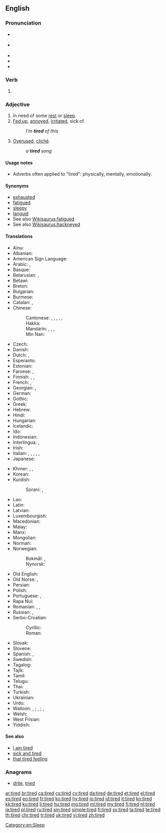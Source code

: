 ==English==
{{wikipedia|dab=tired}}

===Pronunciation===
* {{a|GenAm}} {{IPA|/taɪɚd/|lang=en}}
* {{a|RP}} {{IPA|/taɪəd/|lang=en}}
* {{audio|en-us-tired.ogg|Audio (US)|lang=en}}
* {{audio|En-uk-tired.ogg|Audio (UK)|lang=en}}
* {{rhymes|aɪə(ɹ)d|lang=en}}

===Verb===
{{head|en|verb form}}

# {{en-past of|tire}}

===Adjective===
{{en-adj|more|er}}

# In need of some [[rest]] or [[sleep]].
# [[fed up|Fed up]], [[annoyed]], [[irritated]], sick of.
#: ''I'm '''tired''' of this''
# [[overused|Overused]], [[cliché]].
#: ''a '''tired''' song''

====Usage notes====
* Adverbs often applied to "tired": physically, mentally, emotionally.

====Synonyms====
* [[exhausted]]
* [[fatigued]]
* [[sleepy]]
* [[languid]]
* See also [[Wikisaurus:fatigued]]
* See also [[Wikisaurus:hackneyed]]

====Translations====
{{trans-top|in need of rest or sleep}}
* Ainu: {{t|ain|ヨッテㇰ|tr=yottek}}
* Albanian: {{t+|sq|lodhur|alt=i lodhur}}
* American Sign Language: {{t|ase|BentB@IpsiChest-PalmBack-BentB@IpsiChest-PalmBack BentB@IpsiChest-PalmUp-BentB@IpsiChest-PalmUp}}
* Arabic: {{t|ar|مُتْعَب}}, {{t|ar|تَعْبَان}}
* Basque: {{t|eu|nekatuta}}
* Belarusian: {{t+|be|сто́млены|sc=Cyrl}}, {{t|be|змо́раны|sc=Cyrl}}
* Betawi: {{t|bew|gémpor}}
* Breton: {{t+|br|skuizh}}
* Bulgarian: {{t+|bg|уморен|sc=Cyrl}}
* Burmese: {{t+|my|ငြီးငွေ့|sc=Mymr}}
* Catalan: {{t|ca|cansat|m}}, {{t|ca|cansada|f}}
* Chinese:
*: Cantonese: {{t|yue|攰|sc=Hani}}, {{t|yue|癐|sc=Hani}}, {{t|yue|䠩|tr=gui6|sc=Hani}}, {{t|yue|累|tr=leoi6}}, {{t-check|yue|疲|tr=pei4}}, {{t|yue|疲倦|tr=pei4 gyun6|sc=Hani}}
*: Hakka: {{t|hak|𤸁|tr=khioi|sc=Hani}}
*: Mandarin: {{t+|cmn|累|tr=lèi|sc=Hani}}, {{t+|cmn|疲|tr=pí|sc=Hani}}, {{t+|cmn|疲倦|tr=píjuàn|sc=Hani}}, {{t+|cmn|疲累|tr=pílèi|sc=Hani}}
*: Min Nan: {{t+|nan|忝|tr=thiám|sc=Hans}}
* Czech: {{t+|cs|unavený|m}}
* Danish: {{t+|da|træt}}
* Dutch: {{t+|nl|moe}}, {{t+|nl|vermoeid}}
* Esperanto: {{t+|eo|laca}}
* Estonian: {{t+|et|väsinud}}
* Faroese: {{t|fo|móður}}, {{t|fo|troyttur}}
* Finnish: {{t+|fi|väsynyt}}, {{t+|fi|uupunut}}, {{t|fi|voipunut}}
* French: {{t+|fr|fatigué|m}}, {{t+|fr|fatiguée|f}}
* Georgian: {{t|ka|დაღლილი}}, {{t|ka|მოღალული}}
* German: {{t+|de|müde}}
* Gothic: {{t|got|𐌰𐍆𐌼𐌰𐌿𐌹𐌸𐍃|sc=Goth}}
* Greek: {{t+|el|κουρασμένος}}
* Hebrew: {{t|he|עייף|tr=ayéf|alt=עייף \ עָיֵף}}
* Hindi: {{t|hi|थका|sc=Deva}}
* Hungarian: {{t+|hu|fáradt}}
* Icelandic: {{t+|is|þreyttur}}
* Ido: {{t+|io|fatigita}}
* Indonesian: {{t+|id|lelah}}
* Interlingua: {{t|ia|fatigate}}, {{t|ia|lasse}}
* Irish: {{t|ga|tuirseach}}
* Italian: {{t+|it|stanco}}, {{t+|it|esausto}}, {{t+|it|fatto}}, {{t|it|distrutto}}, {{t+|it|affaticato}}, {{t+|it|stracco|m}}
* Japanese: {{t+|ja|疲れる|alt=疲れた|tr=つかれた, tsukareta}}
{{trans-mid}}
* Khmer: {{t|km|អស់កំលាំង|tr=ɑh kɑmlaŋ|sc=Khmr}}, {{t+|km|នឿយ|tr=nɨəy|sc=Khmr}}, {{t|km|នឿយហត់|tr=nɨəy hat|sc=Khmr}}
* Korean: {{t+|ko|피곤하다|alt=피곤한}}
* Kurdish:
*: Sorani: {{t+|ku|هیلاک}}, {{t|ku|ماندو}}
* Lao: {{t|lo|ເມື່ອຍ|sc=Laoo}}
* Latin: {{t|la|fessus|m}}
* Latvian: {{t|lv|noguris}}
* Luxembourgish: {{t|lb|midd}}
* Macedonian: {{t|mk|уморен|sc=Cyrl}}
* Malay: {{t|ms|letih}}
* Manx: {{t|gv|skee}}
* Mongolian: {{t-needed|mn}}
* Norman: {{t|nrf|lâssé}}
* Norwegian:
*: Bokmål: {{t|nb|trett}}, {{t+|nb|trøtt}}
*: Nynorsk: {{t|nn|trøytt}}
* Old English: {{t|ang|meðe}}
* Old Norse: {{t|non|þreyttr}}, {{t|non|móðr}}
* Persian: {{t+|fa|خسته|tr=xaste|sc=fa-Arab}}
* Polish: {{t+|pl|zmęczony|m}}
* Portuguese: {{t+|pt|cansado|m}}, {{t+|pt|cansada|f}}
* Rapa Nui: {{t|rap|rohirohi}}
* Romanian: {{t+|ro|obosit|m}}, {{t|ro|obosită|f}}, {{t+|ro|ostenit|m}}
* Russian: {{t+|ru|уста́лый}}, {{t+|ru|уста́вший}}
* Serbo-Croatian:
*: Cyrillic: {{t|sh|уморан}}
*: Roman: {{t+|sh|ȕmōran}}
* Slovak: {{t|sk|unavený}}
* Slovene: {{t+|sl|utrujen}}
* Spanish: {{t+|es|cansado}}, {{t+|es|fatigado}}
* Swedish: {{t+|sv|trött}}
* Tagalog: {{t|tl|pagod}}
* Tajik: {{t+|tg|хаста}}
* Tamil: {{t-needed|ta}}
* Telugu: {{t|te|అలసి}}
* Thai: {{t+|th|เหนื่อย|tr=nʉ̀ai|sc=Thai}}
* Turkish: {{t+|tr|yorgun}}
* Ukrainian: {{t|uk|вто́млений|sc=Cyrl}}
* Urdu: {{t|ur|تھکا|tr=thakā|sc=ur-Arab}}
* Walloon: {{t+|wa|nåjhi|m}}, {{t+|wa|nåjheye|f}}; {{t+|wa|scran|m}}, {{t|wa|scranse|f}}; {{t+|wa|hode|m|f}}, {{t+|wa|hodé|m}} {{t|wa|hodêye|f}}
* Welsh: {{t+|cy|blinedig}}
* West Frisian: {{t|fy|wurch}}
* Yiddish: {{t|yi|מיד|sc=Hebr}}
{{trans-bottom}}

{{trans-see|fed up}}
{{trans-see|overused}}

====See also====
* [[I am tired]]
* [[sick and tired]]
* [[that tired feeling]]

===Anagrams===
* [[drite#English|drite]], [[tried#English|tried]]

[[Category:en:Sleep]]

[[ar:tired]]
[[br:tired]]
[[ca:tired]]
[[cs:tired]]
[[cy:tired]]
[[da:tired]]
[[de:tired]]
[[et:tired]]
[[el:tired]]
[[es:tired]]
[[eo:tired]]
[[fr:tired]]
[[ko:tired]]
[[hy:tired]]
[[io:tired]]
[[id:tired]]
[[it:tired]]
[[kn:tired]]
[[kk:tired]]
[[ku:tired]]
[[li:tired]]
[[hu:tired]]
[[mg:tired]]
[[ml:tired]]
[[my:tired]]
[[fj:tired]]
[[nl:tired]]
[[ja:tired]]
[[pl:tired]]
[[ru:tired]]
[[sm:tired]]
[[simple:tired]]
[[fi:tired]]
[[sv:tired]]
[[ta:tired]]
[[te:tired]]
[[th:tired]]
[[chr:tired]]
[[tr:tired]]
[[uk:tired]]
[[vi:tired]]
[[zh:tired]]